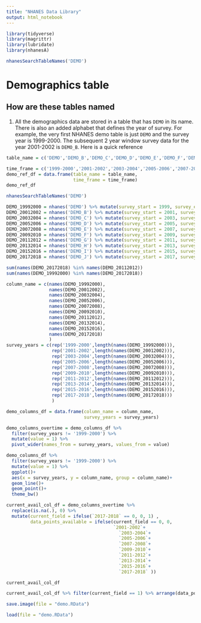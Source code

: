 ```yaml
---
title: "NHANES Data Library"
output: html_notebook
---
```



```r
library(tidyverse)
library(magrittr)
library(lubridate)
library(nhanesA)
```

```r
nhanesSearchTableNames('DEMO')
```


# Demographics table   

## How are these tables named   

1. All the demographics data are stored in a table that has `DEMO` in its name. There is also an added alphabet that defines the year of survey. For example, the very first NHANES demo table is just `DEMO` and the survey year is 1999-2000. The subsequent 2 year window survey data for the year 2001-2002 is `DEMO_B`. Here is a quick reference   

```r
table_name = c('DEMO','DEMO_B','DEMO_C','DEMO_D','DEMO_E','DEMO_F','DEMO_G','DEMO_H','DEMO_I','DEMO_J','P_DEMO')

time_frame = c('1999-2000','2001-2002','2003-2004','2005-2006','2007-2008','2009-2010','2011-2012','2013-2014','2015-2016','2017-2018','PrePandemic')
demo_ref_df = data.frame(table_name = table_name,
                         time_frame = time_frame)
demo_ref_df
```


```r
nhanesSearchTableNames('DEMO')
```

```r

DEMO_19992000 = nhanes('DEMO') %>% mutate(survey_start = 1999, survey_end = 2000, survey_group = '1999-2000')
DEMO_20012002 = nhanes('DEMO_B') %>% mutate(survey_start = 2001, survey_end = 2002, survey_group = '2001-2002')
DEMO_20032004 = nhanes('DEMO_C') %>% mutate(survey_start = 2003, survey_end = 2004, survey_group = '2003-2004')
DEMO_20052006 = nhanes('DEMO_D') %>% mutate(survey_start = 2005, survey_end = 2006, survey_group = '2005-2006')
DEMO_20072008 = nhanes('DEMO_E') %>% mutate(survey_start = 2007, survey_end = 2008, survey_group = '2007-2008')
DEMO_20092010 = nhanes('DEMO_F') %>% mutate(survey_start = 2009, survey_end = 2010, survey_group = '2009-2010')
DEMO_20112012 = nhanes('DEMO_G') %>% mutate(survey_start = 2011, survey_end = 2012, survey_group = '2011-2012')
DEMO_20132014 = nhanes('DEMO_H') %>% mutate(survey_start = 2013, survey_end = 2014, survey_group = '2013-2014')
DEMO_20152016 = nhanes('DEMO_I') %>% mutate(survey_start = 2015, survey_end = 2016, survey_group = '2015-2016')
DEMO_20172018 = nhanes('DEMO_J') %>% mutate(survey_start = 2017, survey_end = 2018, survey_group = '2017-2018')

```


```r
sum(names(DEMO_20172018) %in% names(DEMO_20112012))
sum(names(DEMO_19992000) %in% names(DEMO_20172018))

column_name = c(names(DEMO_19992000),
                names(DEMO_20012002),
                names(DEMO_20032004),
                names(DEMO_20052006),
                names(DEMO_20072008),
                names(DEMO_20092010),
                names(DEMO_20112012),
                names(DEMO_20132014),
                names(DEMO_20152016),
                names(DEMO_20172018)
                )
survey_years = c(rep('1999-2000',length(names(DEMO_19992000))),
                 rep('2001-2002',length(names(DEMO_20012002))),
                 rep('2003-2004',length(names(DEMO_20032004))),
                 rep('2005-2006',length(names(DEMO_20052006))),
                 rep('2007-2008',length(names(DEMO_20072008))),
                 rep('2009-2010',length(names(DEMO_20092010))),
                 rep('2011-2012',length(names(DEMO_20112012))),
                 rep('2013-2014',length(names(DEMO_20132014))),
                 rep('2015-2016',length(names(DEMO_20152016))),
                 rep('2017-2018',length(names(DEMO_20172018)))
                 )

demo_columns_df = data.frame(column_name = column_name,
                             survey_years = survey_years)

demo_columns_overtime = demo_columns_df %>% 
  filter(survey_years != '1999-2000') %>% 
  mutate(value = 1) %>% 
  pivot_wider(names_from = survey_years, values_from = value)

```


```r
demo_columns_df %>% 
  filter(survey_years != '1999-2000') %>% 
  mutate(value = 1) %>% 
  ggplot()+
  aes(x = survey_years, y = column_name, group = column_name)+
  geom_line()+
  geom_point()+
  theme_bw()
```


```r
current_avail_col_df = demo_columns_overtime %>% 
  replace(is.na(.), 0) %>% 
  mutate(current_field = ifelse(`2017-2018` == 0, 0, 1) ,
         data_points_available = ifelse(current_field == 0, 0, 
                                        `2001-2002`+
                                          `2003-2004`+
                                          `2005-2006`+
                                          `2007-2008`+
                                          `2009-2010`+
                                          `2011-2012`+
                                          `2013-2014`+
                                          `2015-2016`+
                                          `2017-2018` ))

current_avail_col_df
```

```r
current_avail_col_df %>% filter(current_field == 1) %>% arrange(data_points_available)
```


```r
save.image(file = "demo.RData")
```

```r
load(file = "demo.RData")
```

